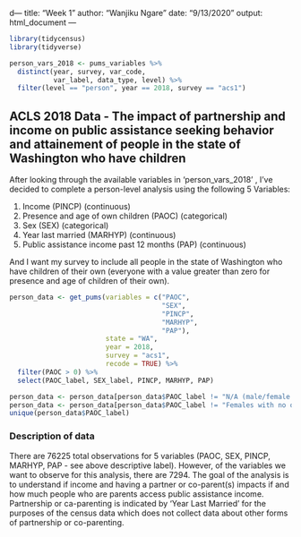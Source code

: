 d---
title: "Week 1"
author: "Wanjiku Ngare"
date: "9/13/2020"
output: html_document
---

```r
library(tidycensus)
library(tidyverse)

person_vars_2018 <- pums_variables %>%
  distinct(year, survey, var_code, 
           var_label, data_type, level) %>%
  filter(level == "person", year == 2018, survey == "acs1")
```

## ACLS 2018 Data - The impact of partnership and income on public assistance seeking behavior and attainement of people in the state of Washington who have children 

After looking through the available variables in 'person_vars_2018' , I've decided to complete a person-level analysis using the following 5 Variables:

1. Income (PINCP) (continuous)
2. Presence and age of own children (PAOC) (categorical)
3. Sex (SEX) (categorical)
4. Year last married (MARHYP) (continuous)
5. Public assistance income past 12 months (PAP) (continuous)

And I want my survey to include all people in the state of Washington who have children of their own (everyone with a value greater than zero for presence and age of children of their own). 

```r
person_data <- get_pums(variables = c("PAOC", 
                                      "SEX", 
                                      "PINCP", 
                                      "MARHYP", 
                                      "PAP"),
                        state = "WA", 
                        year = 2018, 
                        survey = "acs1",
                        recode = TRUE) %>%
  filter(PAOC > 0) %>%
  select(PAOC_label, SEX_label, PINCP, MARHYP, PAP)
```

```r
person_data <- person_data[person_data$PAOC_label != "N/A (male/female under 16 years old/GQ)", ] 
person_data <- person_data[person_data$PAOC_label != "Females with no own children", ] 
unique(person_data$PAOC_label)
```

### Description of  data

There are 76225 total observations for 5 variables (PAOC, SEX, PINCP, MARHYP, PAP - see above descriptive label). However, of the variables we want to observe for this analysis, there are 7294. The goal of the analysis is to understand if income and having a partner or co-parent(s) impacts if and how much people who are parents access public assistance income. Partnership or ca-parenting is indicated by 'Year Last Married' for the purposes of the census data which does not collect data about other forms of partnership or co-parenting.  
